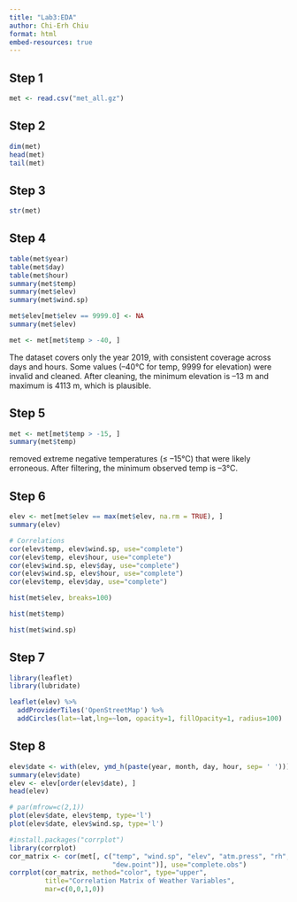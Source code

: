 ```yaml
---
title: "Lab3:EDA"
author: Chi-Erh Chiu
format: html
embed-resources: true
---
```


## Step 1

```r
met <- read.csv("met_all.gz")
```

## Step 2

```r
dim(met)
head(met)
tail(met)
```

## Step 3

```r
str(met)
```

## Step 4

```r
table(met$year)
table(met$day)
table(met$hour)
summary(met$temp)
summary(met$elev)
summary(met$wind.sp)
```

```r
met$elev[met$elev == 9999.0] <- NA
summary(met$elev)
```

```r
met <- met[met$temp > -40, ]
```

The dataset covers only the year 2019, with consistent coverage across days and hours. Some values (–40°C for temp, 9999 for elevation) were invalid and cleaned. After cleaning, the minimum elevation is –13 m and maximum is 4113 m, which is plausible.

## Step 5

```r
met <- met[met$temp > -15, ]
summary(met$temp)
```

removed extreme negative temperatures (≤ –15°C) that were likely erroneous. After filtering, the minimum observed temp is –3°C.

## Step 6

```r
elev <- met[met$elev == max(met$elev, na.rm = TRUE), ]
summary(elev)

# Correlations
cor(elev$temp, elev$wind.sp, use="complete")
cor(elev$temp, elev$hour, use="complete")
cor(elev$wind.sp, elev$day, use="complete")
cor(elev$wind.sp, elev$hour, use="complete")
cor(elev$temp, elev$day, use="complete")

```

```r
hist(met$elev, breaks=100)
```

```r
hist(met$temp)
```

```r
hist(met$wind.sp)
```

## Step 7

```r
library(leaflet)
library(lubridate)
```

```r
leaflet(elev) %>%
  addProviderTiles('OpenStreetMap') %>% 
  addCircles(lat=~lat,lng=~lon, opacity=1, fillOpacity=1, radius=100)
```

## Step 8

```r
elev$date <- with(elev, ymd_h(paste(year, month, day, hour, sep= ' ')))
summary(elev$date)
elev <- elev[order(elev$date), ] 
head(elev)
```

```r
# par(mfrow=c(2,1))
plot(elev$date, elev$temp, type='l')
plot(elev$date, elev$wind.sp, type='l')
```

```r
#install.packages("corrplot")
library(corrplot)
cor_matrix <- cor(met[, c("temp", "wind.sp", "elev", "atm.press", "rh", 
                          "dew.point")], use="complete.obs")
corrplot(cor_matrix, method="color", type="upper", 
         title="Correlation Matrix of Weather Variables", 
         mar=c(0,0,1,0))
```
